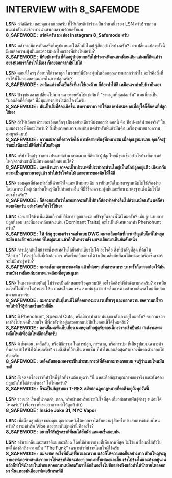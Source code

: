 
# INTERVIEW with <span className='text-[red]! font-bold!'>8_SAFEMODE</span>

**LSN:** สวัสดีครับ ขอบคุณมากเลยครับ ที่ให้เกียรติเข้าร่วมเป็นส่วนหนึ่งของ LSN ครับ! รบกวนแนะนำตัวและช่องทางนำเสนอผลงานด้วยครับผม  
**<span className='text-[red]! font-bold!'>8_SAFEMODE</span> : สวัสดีครับ ผม ต๋อง Instagram 8_Safemode ครับ**


**LSN:**  หลังจากมีการเปิดเสรีเต็มรูปแบบมาได้สักพักใหญ่ รู้สึกอย่างไรบ้างครับ? การเปลี่ยนแปลงครั้งนี้มีผลต่อความมุ่งมั่นและความหลงใหลของพี่บ้างไหมครับ?   
**<span className='text-[red]! font-bold!'>8_SAFEMODE</span> : มีท้อบ้างครับ ก็คิดอยู่ว่าอยากกลับไปทำงานฟิตเนสเหมือนเดิม แต่ผมก็คิดแค่ว่า อย่างน้อยเราก็ทำไว้ใช้เอง ก็เลยออกจากมันไม่ได้**


**LSN:** ตอนนี้ใครๆ ก็อยากได้ราคาถูก ในขณะที่พี่ยังคงมุ่งมั่นเลือกคุณภาพมากกว่ากําไร อะไรคือสิ่งที่ทําให้พี่ไม่ยอมลดคุณภาพในการปลูกครับ?   
**<span className='text-[red]! font-bold!'>8_SAFEMODE</span> : เราคิดแค่ว่ามันเป็นสิ่งที่เราใช้เองด้วย ก็ต้องทำให้ดี เหมือนเราทำกับข้าวกินเอง**


**LSN:** ปัจจุบันตลาดเปลี่ยนไปมาก หลายรายหันไปแข่งกันที่ "ราคาถูกที่สุดต่อกรัม" แทนที่จะเป็น "ผลผลิตที่ดีที่สุด" พี่มีมุมมองอย่างไรต่อเรื่องนี้ครับ   
**<span className='text-[red]! font-bold!'>8_SAFEMODE</span> : มันเป็นสิ่งที่ต้องเกิดขึ้น สงครามราคา ทำให้ตลาดพังหมด คนที่อยู่ได้ก็คือคนที่ปลูกใช้เอง**


**LSN:** ถ้าให้เลือกแค่รายละเอียดเล็กๆ เพียงอย่างเดียวที่บ่งบอกว่า ดอกนี้ คือ ท็อป-เชล์ฟ ของจริง" ในมุมมองของพี่คืออะไรครับ? สิ่งที่หลายคนอาจมองข้าม แต่สําหรับพี่แล้วมันคือ เครื่องหมายของความสมบูรณ์แบบ!   
**<span className='text-[red]! font-bold!'>8_SAFEMODE</span> : ความสะอาดที่ตรวจวัดได้ การคัดสายพันธุ์ที่เหมาะสม เมื่อคุณสูบมานาน คุณก็จะรู้ว่าอะไรดีและไม่ดีที่เข้าไปในตัวคุณ**


**LSN:** บริษัทใหญ่ๆ จากต่างประเทศเข้ามาเยอะมาก พี่คิดว่า ผู้ปลูกไทยมีจุดแข็งอย่างไรบ้างที่แบรนด์ใหญ่จากต่างชาติไม่มีทางลอกเลียนแบบได้?   
**<span className='text-[red]! font-bold!'>8_SAFEMODE</span> : แดดบ้านเรา อาจจะเป็นประเทศที่ประชากรส่วนใหญ่เป็นนักปลูกอยู่แล้ว เกิดมากับความเป็นลูกชาวนาอยู่แล้ว ทำให้เข้าใจต้นไม้ และอาการของต้นไม้ได้ดี**


**LSN:** ขอบคุณที่ยังคงทําสิ่งนี้ด้วยหัวใจและเป้าหมายเดิม การยืนหยัดในมาตรฐานเดิมไม่ใช่เรื่องง่าย โดยเฉพาะเมื่อผู้เล่นส่วนใหญ่หันไปทําอย่างอื่น พี่มีวิธีคงความมุ่งมั่นและรักษามาตรฐานดั้งเดิมไว้ได้อย่างไรครับ?   
**<span className='text-[red]! font-bold!'>8_SAFEMODE</span> : ก็ต้องยอมรับว่าใครอยากจะกลับไปทำก็ต้องทำอย่างอื่นไปด้วยเหมือนกัน แต่ก็คำตอบเดิมครับ อย่างน้อยก็ทำไว้ใช้เอง**


**LSN:** ช่วยเล่าให้ฟังเพิ่มเติมเกี่ยวกับวิธีการปลูกและระบบปัจจุบันของพี่ได้ไหมครับ? เช่น รูปแบบการปลูกที่ชอบ และพี่มองหาลักษณะเด่น (Dominant Traits) อะไรเป็นพิเศษเวลาทํา Phenohunt ครับ?   
**<span className='text-[red]! font-bold!'>8_SAFEMODE</span> : ให้ วัสดุ ขุยมะพร้าว รดน้ำแบบ DWC ผมจะเลือกต้นที่การเจริญเติบโตที่ไม่หยุดชะงัก และลักษณะดอก ที่ใหญ่แน่น แล้วก็กลิ่นทรงพลัง ผมจะเลือกมาเป็นอันดับหนึ่ง**


**LSN:** การปลูกต้นไม้น่าจะพึ่งพาเทคโนโลยีอย่างเดียวไม่ได้ อะไรคือ สิ่งที่สําคัญที่สุด ที่ต้นไม้ "สื่อสาร" ให้เรารู้ถึงสิ่งที่เค้าต้องการ หรือเรียกอีกอย่างได้ว่าเป็นเคล็ดลับที่คนใช้แค่แอปหรือเซ็นเซอร์จะไม่มีทางรู้ครับ?   
**<span className='text-[red]! font-bold!'>8_SAFEMODE</span> : ผมจะสังเกตอาการของต้น แล้วก็ค่อยๆ เพิ่มสารอาหาร บางครั้งก็อาจจะต้องให้มันขาดบ้าง เหมือนกับสภาพแวดล้อมที่อยู่บนภูเขา**


**LSN:** ในแง่ของสายพันธุ์ ไม่ว่าจะเป็นลักษณะหรือคุณสมบัติ อะไรคือสิ่งที่พี่กําลังตามหาครับ? อาจเป็นอะไรที่ไม่มีใครในบ้านเราให้ความสนใจเลย เช่น สายพันธุ์เก่าแก่ หรือการตามล่าหากลิ่นรสใหม่ที่แปลกแหวกแนวครับ  
**<span className='text-[red]! font-bold!'>8_SAFEMODE</span> : ผมตามหาพันธุ์ไหนก็ได้ที่ออกทางมะนาวเปรี้ยวๆ และออกหวาน ขอความเปรี้ยว จะได้ทำให้รู้สึกสดชื่นแล้วก็ตื่น**


**LSN:**  มี Phenohunt, Special Cuts, หรือมีการทำสายพันธุ์ของตัวเองอยู่ไหมครับ? รบกวนช่วยเล่าถึงโปรเจคที่น่าสนใจ ที่พี่กําลังทําอยู่และอยากแบ่งปันในตอนนี้ได้ไหมครับ?   
**<span className='text-[red]! font-bold!'>8_SAFEMODE</span> : ตอนนี้ผมเพิ่งเก็บเกี่ยว ผมหยุดพักอยู่ครับตอนนี้กะว่าจะเริ่มปีหน้า กำลังจะเพาะเมล็ดใหม่เพื่อคัดใหม่อีกครั้งครับ**


**LSN:** มี ขั้นตอน, เคล็ดลับ, หรือพิธีกรรม ในการปลูก, การตาก, หรือการบ่ม ที่เป็นรูปแบบเฉพาะตัว ที่พอจะเล่าให้ฟังได้ไหมครับ? รวมถึงสิ่งที่ถือเป็น ลายเซ็น ที่ทําให้ผลผลิตสุดท้ายของพี่แตกต่างออกไปด้วยครับ  
**<span className='text-[red]! font-bold!'>8_SAFEMODE</span> : เคล็ดลับของผมคงจะเป็นประสบการณ์ที่ตัดตากมาหลายแบบ จนรู้ว่าแบบไหนมันจะดี**


**LSN:**  ยังจดจำเรื่องราวที่ทําให้พี่รู้สึกทึ่งจนต้องพูดว่า "นี่ แหละคือกัญชาคุณภาพของจริง และฉันต้องปลูกมันให้ได้ด้วยตัวเอง" ได้ไหมครับ?   
**<span className='text-[red]! font-bold!'>8_SAFEMODE</span> : ก็จะเป็นกัญชาของ T-REX สมัยก่อนถูกกฏหมายที่ตาตึงอยู่ถึงทุกวันนี้**


**LSN:** ช่วยเล่า เรื่องที่น่าจดจํา, ตลก, หรือบ้าบอหรือประทับใจที่สุด เกี่ยวกับสายพันธุ์ต่างๆ หน่อยได้ไหมครับ? (เรื่องราวที่เราอยากจะเล่าให้ลูกค้าฟัง)  
**<span className='text-[red]! font-bold!'>8_SAFEMODE</span> : Inside Joke 31, NYC Vapor**


**LSN:** เมื่อมีคนสูบกัญชาของคุณ คุณคาดหวังให้พวกเขาได้รับความรู้สึกหรือประสบการณ์แบบไหนครับ? อารมณ์หรือ Vibe ของสายพันธุ์เหล่านี้ คืออะไร?   
**<span className='text-[red]! font-bold!'>8_SAFEMODE</span> : อยากให้รับรู้รสชาติที่ผมได้สัมผัส และผมชื่นชอบมัน**


**LSN:**  อธิบายกลิ่นและรสชาติแบบละเอียด โดยใช้คําบรรยายที่เห็นภาพที่สุด ไม่ใช่แค่ ชื่อผลไม้ทั่วไป แต่ให้ลงลึกถึงความเป็น "The Funk" เฉพาะตัวที่น่าจะโดนใจผู้ใช้ครับ  
**<span className='text-[red]! font-bold!'>8_SAFEMODE</span> : ผมจะชอบอะไรที่มันเปรี้ยวและหวาน แล้วก็ให้ความสดชื่นอย่างมาก ส่วนใหญ่จะดูจากอาฟเตอร์เทสหลังจากการใช้รสชาติมันจะค่อยๆ ออกมาตั้งแต่คอและลิ้น เข้าไปข้างในและค้างอยู่นานแล้วก็ทำให้น้ำลายในปากแตกออกมาเหมือนกับเราได้กลิ่นอะไรไปซักอย่างนึงแล้วทำให้น้ำลายไหลออกมา นั่นแหละมันคืออาฟเตอร์เทรดที่ดี**